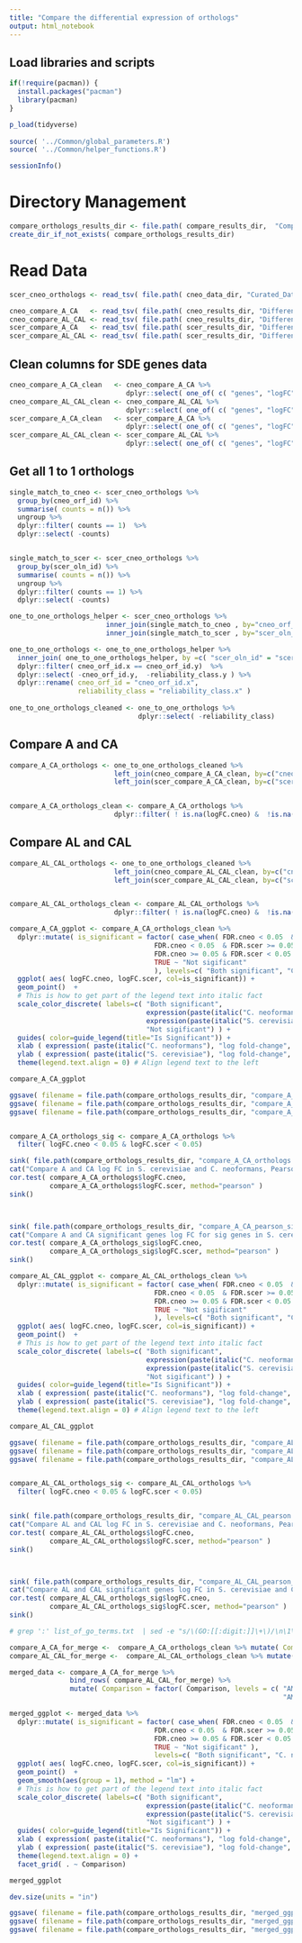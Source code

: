 ```yaml
---
title: "Compare the differential expression of orthologs"
output: html_notebook
---
```




## Load libraries and scripts
```r

if(!require(pacman)) {
  install.packages("pacman")
  library(pacman)
}

p_load(tidyverse)
		
source( '../Common/global_parameters.R')
source( '../Common/helper_functions.R')

sessionInfo()

```

# Directory Management
```r

compare_orthologs_results_dir <- file.path( compare_results_dir,  "Compare_Orthologs" ) 
create_dir_if_not_exists( compare_orthologs_results_dir)
```


# Read Data
```r

scer_cneo_orthologs <- read_tsv( file.path( cneo_data_dir, "Curated_Data/scer_cneo_orthologs.tab" )  ) 

cneo_compare_A_CA   <- read_tsv( file.path( cneo_results_dir, "Differential_Expression/EdgeR_RUVs_QL/cneo/To_Use_k_0_Remove_5a/Gene_Lists/compare_A.tab" ))
cneo_compare_AL_CAL <- read_tsv( file.path( cneo_results_dir, "Differential_Expression/EdgeR_RUVs_QL/cneo/To_Use_k_0_Remove_5a/Gene_Lists/compare_AL.tab" ))
scer_compare_A_CA   <- read_tsv( file.path( scer_results_dir, "Differential_Expression/EdgeR_RUVs_QL/scer/To_Use_k_1/Gene_Lists/compare_A.tab" ))
scer_compare_AL_CAL <- read_tsv( file.path( scer_results_dir, "Differential_Expression/EdgeR_RUVs_QL/scer/To_Use_k_1/Gene_Lists/compare_AL.tab" ))

```

## Clean columns for SDE genes data
```r

cneo_compare_A_CA_clean   <- cneo_compare_A_CA %>%
                             dplyr::select( one_of( c( "genes", "logFC", "FDR"))   )
cneo_compare_AL_CAL_clean <- cneo_compare_AL_CAL %>%
                             dplyr::select( one_of( c( "genes", "logFC", "FDR"))   )
scer_compare_A_CA_clean   <- scer_compare_A_CA %>%
                             dplyr::select( one_of( c( "genes", "logFC", "FDR"))   )
scer_compare_AL_CAL_clean <- scer_compare_AL_CAL %>%
                             dplyr::select( one_of( c( "genes", "logFC", "FDR"))   )

```


## Get all 1 to 1 orthologs
```r

single_match_to_cneo <- scer_cneo_orthologs %>%
  group_by(cneo_orf_id) %>%
  summarise( counts = n()) %>%
  ungroup %>%
  dplyr::filter( counts == 1)  %>%
  dplyr::select( -counts)


single_match_to_scer <- scer_cneo_orthologs %>%
  group_by(scer_oln_id) %>%
  summarise( counts = n()) %>%
  ungroup %>%
  dplyr::filter( counts == 1) %>%
  dplyr::select( -counts)

one_to_one_orthologs_helper <- scer_cneo_orthologs %>%
                        inner_join(single_match_to_cneo , by="cneo_orf_id" ) %>%
                        inner_join(single_match_to_scer , by="scer_oln_id" ) 

one_to_one_orthologs <- one_to_one_orthologs_helper %>%
  inner_join( one_to_one_orthologs_helper, by =c( "scer_oln_id" = "scer_oln_id")) %>%
  dplyr::filter( cneo_orf_id.x == cneo_orf_id.y)  %>%
  dplyr::select( -cneo_orf_id.y,  -reliability_class.y ) %>%
  dplyr::rename( cneo_orf_id = "cneo_orf_id.x",
                 reliability_class = "reliability_class.x" )
 
one_to_one_orthologs_cleaned <- one_to_one_orthologs %>%
                                dplyr::select( -reliability_class)
```

## Compare A and CA
```r

compare_A_CA_orthologs <- one_to_one_orthologs_cleaned %>%
                          left_join(cneo_compare_A_CA_clean, by=c("cneo_orf_id" = "genes") ) %>%
                          left_join(scer_compare_A_CA_clean, by=c("scer_oln_id" = "genes"), suffix = c(".cneo", ".scer")) 


compare_A_CA_orthologs_clean <- compare_A_CA_orthologs %>%
                          dplyr::filter( ! is.na(logFC.cneo) &  !is.na(logFC.scer) )
```



## Compare AL and CAL
```r

compare_AL_CAL_orthologs <- one_to_one_orthologs_cleaned %>%
                          left_join(cneo_compare_AL_CAL_clean, by=c("cneo_orf_id" = "genes") ) %>%
                          left_join(scer_compare_AL_CAL_clean, by=c("scer_oln_id" = "genes"), suffix = c(".cneo", ".scer")) 


compare_AL_CAL_orthologs_clean <- compare_AL_CAL_orthologs %>%
                          dplyr::filter( ! is.na(logFC.cneo) &  !is.na(logFC.scer) )
```





```r
compare_A_CA_ggplot <- compare_A_CA_orthologs_clean %>%
  dplyr::mutate( is_significant = factor( case_when( FDR.cneo < 0.05  & FDR.scer < 0.05  ~ "Both significant",
                                    FDR.cneo < 0.05  & FDR.scer >= 0.05 ~ "C. neoformans Only",
                                    FDR.cneo >= 0.05 & FDR.scer < 0.05  ~ "S. cerevisiae Only",
                                    TRUE ~ "Not sigificant"
                                    ), levels=c( "Both significant", "C. neoformans Only", "S. cerevisiae Only", "Not sigificant")  )  ) %>%
  ggplot( aes( logFC.cneo, logFC.scer, col=is_significant)) +
  geom_point()  + 
  # This is how to get part of the legend text into italic fact
  scale_color_discrete( labels=c( "Both significant", 
                                  expression(paste(italic("C. neoformans")," Only", sep=" ")), 
                                  expression(paste(italic("S. cerevisiae")," Only", sep=" ")), 
                                  "Not sigificant") ) +
  guides( color=guide_legend(title="Is Significant")) +
  xlab ( expression( paste(italic("C. neoformans"), "log fold-change", sep=" ") ) ) +
  ylab ( expression( paste(italic("S. cerevisiae"), "log fold-change", sep=" ") ) ) +
  theme(legend.text.align = 0) # Align legend text to the left

compare_A_CA_ggplot

ggsave( filename = file.path(compare_orthologs_results_dir, "compare_A_CA_ggplot.png"), plot=compare_A_CA_ggplot)
ggsave( filename = file.path(compare_orthologs_results_dir, "compare_A_CA_ggplot.tiff"), plot=compare_A_CA_ggplot)
ggsave( filename = file.path(compare_orthologs_results_dir, "compare_A_CA_ggplot.pdf"), plot=compare_A_CA_ggplot)


compare_A_CA_orthologs_sig <- compare_A_CA_orthologs %>% 
  filter( logFC.cneo < 0.05 & logFC.scer < 0.05)

sink( file.path(compare_orthologs_results_dir, "compare_A_CA_orthologs.txt"))
cat("Compare A and CA log FC in S. cerevisiae and C. neoformans, Pearson's test")
cor.test( compare_A_CA_orthologs$logFC.cneo, 
          compare_A_CA_orthologs$logFC.scer, method="pearson" )
sink()



sink( file.path(compare_orthologs_results_dir, "compare_A_CA_pearson_sig_genes.txt"))
cat("Compare A and CA significant genes log FC for sig genes in S. cerevisiae and C. neoformans, Pearson's test")
cor.test( compare_A_CA_orthologs_sig$logFC.cneo, 
          compare_A_CA_orthologs_sig$logFC.scer, method="pearson" )
sink()

```


```r
compare_AL_CAL_ggplot <- compare_AL_CAL_orthologs_clean %>%
  dplyr::mutate( is_significant = factor( case_when( FDR.cneo < 0.05  & FDR.scer < 0.05  ~ "Both significant",
                                    FDR.cneo < 0.05  & FDR.scer >= 0.05 ~ "C. neoformans Only",
                                    FDR.cneo >= 0.05 & FDR.scer < 0.05  ~ "S. cerevisiae Only",
                                    TRUE ~ "Not sigificant"
                                    ), levels=c( "Both significant", "C. neoformans Only", "S. cerevisiae Only", "Not sigificant") )  ) %>%
  ggplot( aes( logFC.cneo, logFC.scer, col=is_significant)) +
  geom_point()  + 
  # This is how to get part of the legend text into italic fact
  scale_color_discrete( labels=c( "Both significant", 
                                  expression(paste(italic("C. neoformans")," Only", sep=" ")), 
                                  expression(paste(italic("S. cerevisiae")," Only", sep=" ")), 
                                  "Not sigificant") ) + 
  guides( color=guide_legend(title="Is Significant")) +
  xlab ( expression( paste(italic("C. neoformans"), "log fold-change", sep=" ") ) ) +
  ylab ( expression( paste(italic("S. cerevisiae"), "log fold-change", sep=" ") ) ) +
  theme(legend.text.align = 0) # Align legend text to the left

compare_AL_CAL_ggplot

ggsave( filename = file.path(compare_orthologs_results_dir, "compare_AL_CAL_ggplot.png"), plot=compare_AL_CAL_ggplot)
ggsave( filename = file.path(compare_orthologs_results_dir, "compare_AL_CAL_ggplot.tiff"), plot=compare_AL_CAL_ggplot)
ggsave( filename = file.path(compare_orthologs_results_dir, "compare_AL_CAL_ggplot.pdf"), plot=compare_AL_CAL_ggplot)


compare_AL_CAL_orthologs_sig <- compare_AL_CAL_orthologs %>% 
  filter( logFC.cneo < 0.05 & logFC.scer < 0.05)


sink( file.path(compare_orthologs_results_dir, "compare_AL_CAL_pearson.txt"))
cat("Compare AL and CAL log FC in S. cerevisiae and C. neoformans, Pearson's test")
cor.test( compare_AL_CAL_orthologs$logFC.cneo, 
          compare_AL_CAL_orthologs$logFC.scer, method="pearson" )
sink()



sink( file.path(compare_orthologs_results_dir, "compare_AL_CAL_pearson_sig_genes.txt"))
cat("Compare AL and CAL significant genes log FC in S. cerevisiae and C. neoformans, Pearson's test")
cor.test( compare_AL_CAL_orthologs_sig$logFC.cneo, 
          compare_AL_CAL_orthologs_sig$logFC.scer, method="pearson" )
sink()

# grep ':' list_of_go_terms.txt  | sed -e "s/\(GO:[[:digit:]]\+\)/\n\1\n/g" | grep 'GO:' > list_of_selected_GO_terms.txt

```


```r

compare_A_CA_for_merge <-  compare_A_CA_orthologs_clean %>% mutate( Comparison = "AMB only treatment vs. control" )
compare_AL_CAL_for_merge <-  compare_AL_CAL_orthologs_clean %>% mutate( Comparison = "AMB + LF treatment vs. control" )

merged_data <- compare_A_CA_for_merge %>%
               bind_rows( compare_AL_CAL_for_merge) %>%
               mutate( Comparison = factor( Comparison, levels = c( "AMB only treatment vs. control", 
                                                                    "AMB + LF treatment vs. control")))

merged_ggplot <- merged_data %>%
  dplyr::mutate( is_significant = factor( case_when( FDR.cneo < 0.05  & FDR.scer < 0.05  ~ "Both significant",
                                    FDR.cneo < 0.05  & FDR.scer >= 0.05 ~ "C. neoformans Only",
                                    FDR.cneo >= 0.05 & FDR.scer < 0.05  ~ "S. cerevisiae Only",
                                    TRUE ~ "Not sigificant" ), 
                                    levels=c( "Both significant", "C. neoformans Only", "S. cerevisiae Only", "Not sigificant") )  ) %>%
  ggplot( aes( logFC.cneo, logFC.scer, col=is_significant)) +
  geom_point()  + 
  geom_smooth(aes(group = 1), method = "lm") +
  # This is how to get part of the legend text into italic fact
  scale_color_discrete( labels=c( "Both significant", 
                                  expression(paste(italic("C. neoformans")," Only", sep=" ")), 
                                  expression(paste(italic("S. cerevisiae")," Only", sep=" ")), 
                                  "Not sigificant") ) + 
  guides( color=guide_legend(title="Is Significant")) +
  xlab ( expression( paste(italic("C. neoformans"), "log fold-change", sep=" ") ) ) +
  ylab ( expression( paste(italic("S. cerevisiae"), "log fold-change", sep=" ") ) ) +
  theme(legend.text.align = 0) +
  facet_grid( . ~ Comparison)

merged_ggplot

dev.size(units = "in")

ggsave( filename = file.path(compare_orthologs_results_dir, "merged_ggplot.png"), plot=merged_ggplot, width= 7 ,  height = 3 )
ggsave( filename = file.path(compare_orthologs_results_dir, "merged_ggplot.tiff"), plot=merged_ggplot, width= 7 ,  height = 3 )
ggsave( filename = file.path(compare_orthologs_results_dir, "merged_ggplot.pdf"), plot=merged_ggplot, width= 7 ,  height = 3 )


```



